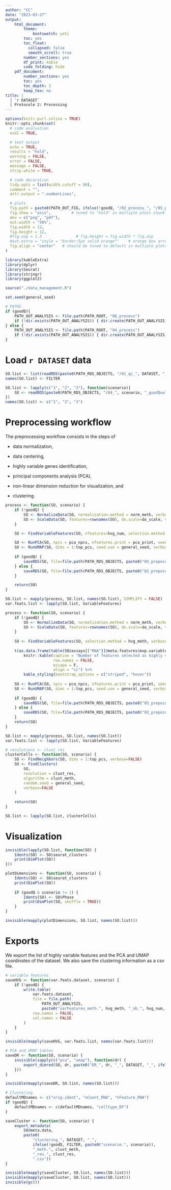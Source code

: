 ```yaml
---
author: "CC"
date: "2023-03-27"
output:
    html_document:
        theme:
            bootswatch: yeti
        toc: yes
        toc_float:
          collapsed: false
          smooth_scroll: true
        number_sections: yes
        df_print: kable
        code_folding: hide
    pdf_document:
        number_sections: yes
        toc: yes
        toc_depth: 3
        keep_tex: no
title: |
  | `r DATASET`
  | Protocole 2: Processing
---
```


<!-- Javascript for zooming on figures (adapted from: https://stackoverflow.com/questions/40401680) -->

<!-- Jquery import conflicts with DT::datatable so needs to be commented here -->
<!-- <script src = "https://ajax.googleapis.com/ajax/libs/jquery/3.1.1/jquery.min.js"></script> -->

<style>
.zoomDiv {
  display: none;
  position: fixed;
  top: 50%;
  left: 50%;
  z-index: 50;
  transform: translate(-50%, -50%);
  background-color: #FFFFFF;
  box-shadow: 0px 0px 50px #888888;
  width: fit-content;
  max-width: 90%;
  max-height: 90%;
  overflow: auto;
}

.zoomImg {
  width: 150%;
}
</style>

<script type = "text/javascript">
  $(document).ready(function() {
    $("body").prepend("<div class = \"zoomDiv\"><img src = \"\" class = \"zoomImg\"></div>");
    // onClick for all img except the zoomed one and link ones (filter)
    // use "img.zoom" and out.extra = "class = \"zoom\"" in chunk to specify manually which chunk images can be zoomed
    $("img:not(.zoomImg)").filter(":not(a *)").click(function() {
      $(".zoomImg").attr("src", $(this).attr("src"));
      $(".zoomDiv").show();
    })
    // onClick function for hiding div
    $("img.zoomImg").click(function() {
      $(".zoomDiv").hide();
    })
  })
</script>


```r
options(knitr.purl.inline = TRUE)
knitr::opts_chunk$set(
  # code evaluation
  eval = TRUE,

  # text output
  echo = TRUE,
  results = "hold",
  warning = FALSE,
  error = FALSE,
  message = FALSE,
  strip.white = TRUE,

  # code decoration
  tidy.opts = list(width.cutoff = 90),
  comment = "",
  attr.output = ".numberLines",

  # plots
  fig.path = paste0(PATH_OUT_FIG, ifelse(!goodQ, "/02_process_", "/05_process_")),
  fig.show = "asis",         # tuned to "hold" in multiple plots chunk
  dev = c("png", "pdf"),
  out.width = "50%",
  fig.width = 12,
  fig.height = 12,
  #fig.asp = 1.3               # fig.height = fig.width * fig.asp
  #out.extra = "style = "border:5px solid orange""    # orange box arround plots
  fig.align = "center"   # should be tuned to default in multiple plots chunk
)
```

```r
library(kableExtra)
library(dplyr)
library(Seurat)
library(stringr)
library(ggplot2)

source("./data_management.R")
```

```r
set.seed(general_seed)
```

```r
# PATHS
if (goodQ){
    PATH_OUT_ANALYSIS <- file.path(PATH_ROOT, "06_process")
    if (!dir.exists(PATH_OUT_ANALYSIS)) { dir.create(PATH_OUT_ANALYSIS) }
} else {
    PATH_OUT_ANALYSIS <- file.path(PATH_ROOT, "04_process")
    if (!dir.exists(PATH_OUT_ANALYSIS)) { dir.create(PATH_OUT_ANALYSIS) }
}
```

# Load `r DATASET` data

```r
SO.list <- list(readRDS(paste0(PATH_RDS_OBJECTS, "/01_qc_", DATASET, "_", FILTER, ".rds")))
names(SO.list) <- FILTER
```

```r
SO.list <- lapply(c("1", "2", "3"), function(scenario){
    SO <- readRDS(paste0(PATH_RDS_OBJECTS, "/04_", scenario, "_goodQualityCells_", DATASET, ".rds"))
})
names(SO.list) <- c("1", "2", "3")
```


# Preprocessing workflow

The preprocessing workflow consists in the steps of

- data normalization,

- data centering,

- highly variable genes identification,

- principal components analysis (PCA),

- non-linear dimension reduction for visualization, and

- clustering.

```r
process <- function(SO, scenario) {
    if (!goodQ) {
        SO <- NormalizeData(SO, normalization.method = norm_meth, verbose=FALSE)
        SO <- ScaleData(SO, features=rownames(SO), do.scale=do_scale, verbose=FALSE)
    }

    SO <- FindVariableFeatures(SO, nfeatures=hvg_num, selection.method = hvg_meth, verbose=FALSE)

    SO <- RunPCA(SO, npcs = pca_npcs, nfeatures.print = pca_print, seed.use = general_seed, verbose=TRUE)
    SO <- RunUMAP(SO, dims = 1:top_pcs, seed.use = general_seed, verbose = FALSE)
    
    if (goodQ) {
        saveRDS(SO, file=file.path(PATH_RDS_OBJECTS, paste0("05_prepocessed_", DATASET, "_scenario.", scenario, ".rds")))
    } else {
        saveRDS(SO, file=file.path(PATH_RDS_OBJECTS, paste0("02_prepocessed_", DATASET, "_", FILTER, ".rds")))
    }

    return(SO)
}

SO.list <- mapply(process, SO.list, names(SO.list), SIMPLIFY = FALSE)
var.feats.list <- lapply(SO.list, VariableFeatures)
```

```r
process <- function(SO, scenario) {
    if (!goodQ) {
        SO <- NormalizeData(SO, normalization.method = norm_meth, verbose=FALSE)
        SO <- ScaleData(SO, features=rownames(SO), do.scale=do_scale, verbose=FALSE)
    }
    
    SO <- FindVariableFeatures(SO, selection.method = hvg_meth, verbose=FALSE)
        
    t(as.data.frame(table(SO@assays[["RNA"]]@meta.features$mvp.variable))) %>%
        knitr::kable(caption = "Number of features selected as highly variable genes (HVG)",
                     row.names = FALSE,
                     escape = F,
                     align = "cc") %>%
        kable_styling(bootstrap_options = c("striped", "hover"))
    
    SO <- RunPCA(SO, npcs = pca_npcs, nfeatures.print = pca_print, seed.use = general_seed, verbose=TRUE)
    SO <- RunUMAP(SO, dims = 1:top_pcs, seed.use = general_seed, verbose = FALSE)
    
    if (goodQ) {
        saveRDS(SO, file=file.path(PATH_RDS_OBJECTS, paste0("05_prepocessed_", DATASET, "_scenario.", scenario, ".rds")))
    } else {
        saveRDS(SO, file=file.path(PATH_RDS_OBJECTS, paste0("02_prepocessed_", DATASET, "_", FILTER, ".rds")))
    } 
    return(SO)
}

SO.list <- mapply(process, SO.list, names(SO.list))
var.feats.list <- lapply(SO.list, VariableFeatures)
```

```r
# resolutions <- clust_res
clusterCells <- function(SO, scenario) {
    SO <- FindNeighbors(SO, dims = 1:top_pcs, verbose=FALSE)
    SO <- FindClusters(
        SO,
        resolution = clust_res,
        algorithm = clust_meth,
        random.seed = general_seed,
        verbose=FALSE
    )
    
    return(SO)
}

SO.list <- lapply(SO.list, clusterCells)
```

# Visualization

```r
invisible(lapply(SO.list, function(SO) {
    Idents(SO) <- SO$seurat_clusters
    print(DimPlot(SO))
}))
```

```r
plotDimensions <- function(SO, scenario) {
    Idents(SO) <- SO$seurat_clusters
    print(DimPlot(SO))
    
    if (goodQ & scenario != 1) {
        Idents(SO) <- SO$Phase
        print(DimPlot(SO, shuffle = TRUE))
    }
}

invisible(mapply(plotDimensions, SO.list, names(SO.list)))
```

# Exports

We export the list of highly variable features and the PCA and UMAP coordinates
of the dataset. We also save the clustering information as a csv file.

```r
# variable features
saveHVG <- function(var.feats.dataset, scenario) {
    if (!goodQ) {
        write.table(
            var.feats.dataset,
            file = file.path(
                PATH_OUT_ANALYSIS,
                paste0("varFeatures_meth.", hvg_meth, "_nb.", hvg_num, "_", DATASET, "_", ifelse(!goodQ, FILTER, paste0("scenario.", scenario)), ".txt")),
            row.names = FALSE,
            col.names = FALSE
        )
    }
}

invisible(mapply(saveHVG, var.feats.list, names(var.feats.list)))

# PCA and UMAP tables
saveDR <- function(SO, scenario) {
    invisible(sapply(c("pca", "umap"), function(dr) {
        export_dimred(SO, dr, paste0("DR_", dr, "_", DATASET, "_", ifelse(!goodQ, FILTER, paste0("scenario.", scenario)), ".csv"))
    }))
}

invisible(mapply(saveDR, SO.list, names(SO.list)))

# Clustering
defaultMDnames <- c("orig.ident", "nCount_RNA", "nFeature_RNA")
if (goodQ) {
    defaultMDnames <- c(defaultMDnames, "celltype_DF")
}

saveCluster <- function(SO, scenario) {
    export_metadata(
        SO@meta.data,
        paste0(
            "clustering_", DATASET, "_",
            ifelse(!goodQ, FILTER, paste0("scenario.", scenario)),
            "_meth.", clust_meth,
            "_res.", clust_res,
            ".csv"))
}

invisible(mapply(saveCluster, SO.list, names(SO.list)))
invisible(mapply(saveCluster, SO.list, names(SO.list)))
invisible(gc())
```

